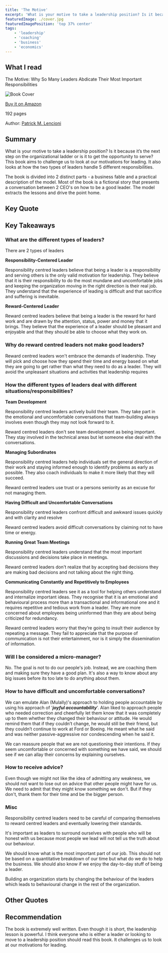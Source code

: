 ```yaml
---
title: 'The Motive'
excerpt: 'What is your motive to take a leadership position? Is it because it’s the next step on the organizational ladder or is it to get the opportunity to serve?  This book challenges us to look at our motivations for leading.'
featuredImage: ./cover.jpg
featuredImagePosition: 'top 37% center'
tags:
    - 'leadership'
    - 'coaching'
    - 'business'
    - 'economics'
---
```


<!-- markdownlint-disable MD036 -->

## What I read

The Motive: Why So Many Leaders Abdicate Their Most Important Responsibilities

![Book Cover](./cover.jpg)

[Buy it on Amazon](https://www.amazon.com/Motive-Leaders-Abdicate-Important-Responsibilities/dp/1119600456)

192 pages

Author: [Patrick M. Lencioni](https://www.tablegroup.com/)

## Summary

What is your motive to take a leadership position? Is it because it’s the next step on the organizational ladder or is it to get the opportunity to serve? This book aims to challenge us to look at our motivations for leading. It also looks at how the two types of leaders handle 5 different responsibilities.

The book is divided into 2 distinct parts - a business fable and a practical description of the model. Most of the book is a fictional story that presents a conversation between 2 CEO's on how to be a good leader. The model extracts the lessons and drive the point home.

## Key Quote

<Quote quote="Please don’t be a leader, unless you’re doing it for the right reason, and you probably aren’t!" />

## Key Takeaways

### What are the different types of leaders?

There are 2 types of leaders

**Responsibility-Centered Leader**

<Quote quote="Leadership is meant to be a joyfully difficult and selfless responsibility" />

Responsibility centred leaders believe that being a leader is a responsibility and serving others is the only valid motivation for leadership. They believe that it is their responsibility to do the most mundane and uncomfortable jobs and keeping the organization moving in the right direction is their real job. They understand that the experience of leading is difficult and that sacrifice and suffering is inevitable.

**Reward-Centered Leader**

<Quote quote="Their motto might well be “It’s good to be the king.” And few “kings” want to be managers" />

Reward centred leaders believe that being a leader is the reward for hard work and are drawn by the attention, status, power and money that it brings. They believe that the experience of a leader should be pleasant and enjoyable and that they should be able to choose what they work on.

### Why do **reward centred leaders not make good leaders?**

<Quote quote="You are doing the things you like to do. You aren’t doing the things your company needs you to do" />

Reward centred leaders won't embrace the demands of leadership. They will pick and choose how they spend their time and energy based on what they are going to get rather than what they need to do as a leader. They will avoid the unpleasant situations and activities that leadership requires

### How the different types of leaders deal with different situations/responsibilities?

**Team Development**

Responsibility centred leaders actively build their team. They take part in the emotional and uncomfortable conversations that team-building always involves even though they may not look forward to it.

Reward centred leaders don't see team development as being important. They stay involved in the technical areas but let someone else deal with the conversations.

**Managing Subordinates**

<Quote quote="Leadership can never be about the leader more than the led" />

Responsibility centred leaders help individuals set the general direction of their work and staying informed enough to identify problems as early as possible. They also coach individuals to make it more likely that they will succeed.

Reward centred leaders use trust or a persons seniority as an excuse for not managing them.

**Having Difficult and Uncomfortable Conversations**

<Quote quote="Management is the act of aligning people’s actions, behaviours, and attitudes with the needs of the organization and making sure that little problems don’t become big ones" />

Responsibility centred leaders confront difficult and awkward issues quickly and with clarity and resolve

Reward centred leaders avoid difficult conversations by claiming not to have time or energy.

**Running Great Team Meetings**

<Quote quote="You can’t delegate that job. It’s yours and yours alone" />

Responsibility centred leaders understand that the most important discussions and decisions take place in meetings.

Reward centred leaders don't realize that by accepting bad decisions they are making bad decisions and not talking about the right thing.

**Communicating Constantly and Repetitively to Employees**

<Quote quote="[The very best leaders] They see themselves as CROs—chief reminding officers" />

Responsibility centred leaders see it as a tool for helping others understand and internalize important ideas. They recognise that it is an emotional and behavioural process more than a transactional and informational one and it requires repetitive and tedious work from a leader. They are more concerned about employees being uninformed than they are about being criticized for redundancy.

Reward centred leaders worry that they’re going to insult their audience by repeating a message. They fail to appreciate that the purpose of communication is not their entertainment, nor is it simply the dissemination of information.

### Will I be considered a micro-manager?

<Quote quote="The only people who call it micromanagement are employees who don’t want to be held accountable" />

No. The goal is not to do our people's job. Instead, we are coaching them and making sure they have a good plan. It's also a way to know about any big issues before its too late to do anything about them.

### How to have difficult and uncomfortable conversations?

<Quote quote="Failing to confront people quickly about small issues is a guarantee that they will become big issues" />

We can emulate Alan (Mulally)'s approach to holding people accountable by using his approach of '**_joyful accountability_**'. Alan liked to approach people who needed correction and cheerfully let them know that it was completely up to them whether they changed their behaviour or attitude. He would remind them that if they couldn’t change, he would still be their friend, but they couldn’t continue to work at Ford or Boeing. He meant what he said and was neither passive-aggressive nor condescending when he said it.

We can reassure people that we are not questioning their intentions. If they seem uncomfortable or concerned with something we have said, we should see if we can allay their concerns by explaining ourselves.

### How to receive advice?

<Quote quote="You’d be a fool if you weren’t sceptical. That’s the only way you’ll eventually buy in" />

Even though we might not like the idea of admitting any weakness, we should not want to lose out on advice that other people might have for us. We need to admit that they might know something we don't. But if they don't, thank them for their time and be the bigger person.

### Misc

<Quote quote="What is tolerated at the top of a company is often the ceiling of what can be expected deeper within it" />

Responsibility centred leaders need to be careful of comparing themselves to reward centred leaders and eventually lowering their standards.

It's important as leaders to surround ourselves with people who will be honest with us because most people we lead will not tell us the truth about our behaviour.

We should know what is the most important part of our job. This should not be based on a quantitative breakdown of our time but what do we do to help the business. We should also know if we enjoy the day-to-day stuff of being a leader.

Building an organization starts by changing the behaviour of the leaders which leads to behavioural change in the rest of the organization.

## Other Quotes

<Quote quote="There is no such thing as communicating too much about the important stuff" />

<Quote quote="If we don’t understand why we’re leading in the first place, none of it will make sense" />

<Quote quote="No reasonable human being has ever left a company because management communicated too much" />

<Quote
    quote="[The] plan was the plan, and his job was to keep his company focused on it, not to move from one flavour of the month to another"
    author="Alan Mulally"
/>

## Recommendation

The book is extremely well written. Even though it is short, the leadership lesson is powerful. I think everyone who is either a leader or looking to move to a leadership position should read this book. It challenges us to look at our motivations for leading.
